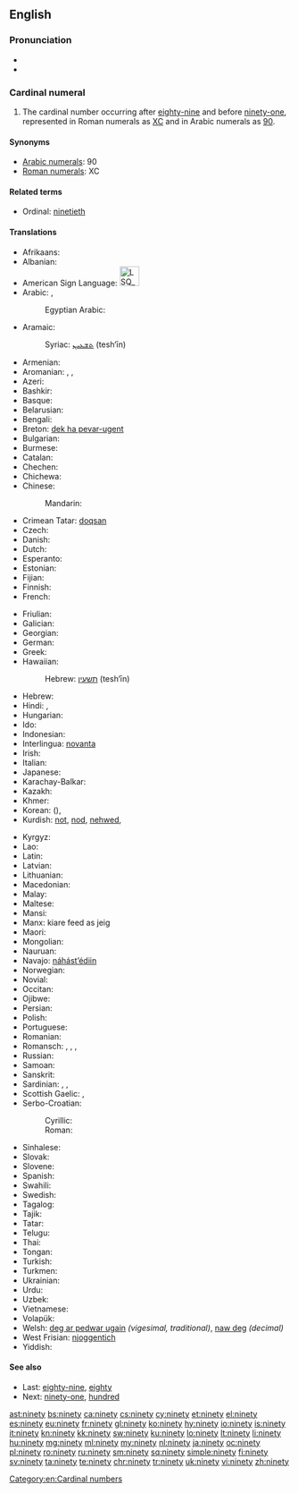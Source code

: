 ==English==

===Pronunciation===
* {{IPA|/ˈnaɪn.ti/|/ˈnaɪn.di/}}
* {{audio|en-us-ninety.ogg|Audio (US)}}

===Cardinal numeral===
{{head|en|numeral}}

# The cardinal number occurring after [[eighty-nine]] and before [[ninety-one]], represented in Roman numerals as [[XC]] and in Arabic numerals as [[90]].

====Synonyms====
* [[w:Arabic numerals|Arabic numerals]]: 90
* [[w:Roman numerals|Roman numerals]]: XC

====Related terms====
* Ordinal: [[ninetieth]]

====Translations====
{{trans-top|90}}
* Afrikaans: {{t-|af|negentig}}
* Albanian: {{t-|sq|nëntëdhjetë}}
* American Sign Language: [[Image:LSQ 90.jpg|35px]]
* Arabic: {{t-|ar|تِسْعِينَ|tr=tisʿīn|sc=Arab}}, {{qualifier|only nominative, formal}} {{t-|ar|تِسْعُونَ|tr=tisʿūn|sc=Arab}}
*: Egyptian Arabic: {{tø|arz|تسعين||tr=tisʿīn|sc=Arab}}
* Aramaic:
*: Syriac: [[ܬܫܥܝܢ]] (tesh‘īn) {{c}}
* Armenian: {{t-|hy|իննսուն|tr=innsun}}
* Aromanian: {{t-|rup|noauãdzãts}}, {{t-|rup|noauãdzãtsi}}, {{t-|rup|noauãdzãtsã}}
* Azeri: {{t+|az|doxsan}}
* Bashkir: {{tø|ba|туҡһан|sc=Cyrl}}
* Basque: {{t+|eu|laurogeita hamar}}
* Belarusian: {{t-|be|дзевяноста|tr=dzevjanósta|sc=Cyrl}}
* Bengali: {{t-|bn|নব্বই|tr=nôbbôi|sc=Beng}}
* Breton: [[dek ha pevar-ugent]]
* Bulgarian: {{t-|bg|деветдесет|tr=devetdeset|sc=Cyrl}}
* Burmese: {{t-|my|ကိုးဆယ်|tr=ko:zè|sc=Mymr}}
* Catalan: {{t+|ca|noranta}}
* Chechen: {{tø|ce|дезткъе итт|tr=deztghe itt}}
* Chichewa: {{tø|ny|makumi asanu ndianayi}}
* Chinese:
*: Mandarin: {{t|cmn|九十|tr=jiǔshí|sc=Hani}}
* Crimean Tatar: [[doqsan]]
* Czech: {{t+|cs|devadesát}}
* Danish: {{t+|da|halvfems}}
* Dutch: {{t+|nl|negentig|f}}
* Esperanto: {{t-|eo|naŭdek}}
* Estonian: {{t-|et|üheksakümmend}}
* Fijian: {{t-|fj|ciwa saga vulu}}
* Finnish: {{t+|fi|yhdeksänkymmentä}}
* French:
*: {{qualifier|France|Quebec}} {{t+|fr|quatre-vingt-dix}}
*: {{qualifier|Belgium|Luxembourg|Switzerland}} {{t+|fr|nonante}}
* Friulian: {{tø|fur|nonante}}
* Galician: {{t+|gl|noventa}}
* Georgian: {{t-|ka|ოთხმოცდაათი|tr=ot’xmotsdaat’i|sc=Geor}}
* German: {{t+|de|neunzig|f}}
* Greek: {{t+|el|ενενήντα|tr=enenínda|sc=Grek}}
* Hawaiian: {{tø|haw|kanaiwa}}
*: Hebrew: [[תשעין]] (tesh‘īn) {{c}}
* Hebrew: {{t-|he|תִּשְׁעִים|m|f|tr=tish'ím}}
* Hindi: {{t+|hi|नब्बे|tr=nabbe}},  {{t-|hi|नव्वे|tr=navve}}
* Hungarian: {{t+|hu|kilencven}}
* Ido: {{t+|io|nonadek}}
* Indonesian: {{t-|id|sembilan puluh}}
* Interlingua: [[novanta]]
* Irish: {{t+|ga|nócha}}
* Italian: {{t+|it|novanta}}
* Japanese: {{t+|ja|九十|tr=きゅうじゅう, kyūjū, くじゅう, kujū|sc=Jpan}}
* Karachay-Balkar: {{tø|krc|токъсан|tr=toqsan|sc=Cyrl}}
* Kazakh: {{t|kk|тоқсан|tr=toqsan|sc=Cyrl}}
* Khmer: {{t+|km|កៅសិប|tr=kaw səp|sc=Khmr}}
* Korean: {{t+|ko|구십|tr=gusip|sc=Kore}} ({{t+|ko|九十|sc=Kore}}), {{t+|ko|아흔|tr=aheun|sc=Kore}}
* Kurdish: [[not]], [[nod]], [[nehwed]], {{t|ku|sc=ku-Arab|نه‌وه‌ت}}
{{trans-mid}}
* Kyrgyz: {{t-|ky|токсон|tr=tokson|sc=Cyrl}}
* Lao: {{t-|lo|ເກົ້າສິບ|tr=kâu síp|sc=Laoo}}
* Latin: {{t-|la|nonaginta}}
* Latvian: {{t+|lv|deviņdesmit}}
* Lithuanian: {{t+|lt|devyniasdešimt}}
* Macedonian: {{t-|mk|деведесет|tr=devédeset}}
* Malay: {{t-|ms|sembilan puluh}}
* Maltese: {{t-|mt|disgħin}}
* Mansi: {{tø|mns|онтэлсат|tr=ontəlsat}}
* Manx: kiare feed as jeig
* Maori: {{t+|mi|iwa tekau}}
* Mongolian: {{t-|mn|ер|tr=yer|sc=Cyrl}}
* Nauruan: {{t-|na|aduma}}
* Navajo: [[náhástʼédiin]]
* Norwegian: {{t+|no|nitti}}
* Novial: {{tø|nov|ninanti}}
* Occitan: {{t+|oc|nonanta}}
* Ojibwe: {{tø|oj|zhaangasimidana}}
* Persian: {{t-|fa|نَوَد|tr=navad}}
* Polish: {{t+|pl|dziewięćdziesiąt}}
* Portuguese: {{t+|pt|noventa}}
* Romanian: {{t-|ro|nouăzeci}}
* Romansch: {{t-|rm|novanta}}, {{t-|rm|navonta}}, {{t-|rm|novànta}}, {{t-|rm|nonaunta}}
* Russian: {{t+|ru|девяносто|tr=devjanósto}}
* Samoan: {{t-|sm|ivagafulu}}
* Sanskrit: {{t-|sa|नवति|tr=navatí}}
* Sardinian: {{t-|sc|nobanta}}, {{t-|sc|nonanta}}, {{t-|sc|noranta}}
* Scottish Gaelic: {{qualifier|old system}} {{t-|gd|ceithir}} {{t-|gd|fichead}} {{t-|gd|'s}} {{t-|gd|a}} {{t-|gd|deich}}, {{qualifier|new system}} {{t-|gd|naochad}}
* Serbo-Croatian:
*: Cyrillic: {{t-|sh|деведесет}}
*: Roman: {{t-|sh|деведесет}}
* Sinhalese: {{t-|si|අනූව|tr=anoova|sc=Sinh}}
* Slovak: {{t-|sk|devätdesiat}}
* Slovene: {{t+|sl|devetdeset}}
* Spanish: {{t+|es|noventa}}
* Swahili: {{t+|sw|tisini}}
* Swedish: {{t+|sv|nittio}}
* Tagalog: {{t-|tl|siyamnapu}}
* Tajik: {{t-|tg|навад|tr=navad|sc=Cyrl}}
* Tatar: {{t+|tt|туксан|tr=tuksan|sc=Cyrl}}
* Telugu: {{t-|te|తొంభై|tr=tombhay}}
* Thai: {{t-|th|เก้าสิบ|tr=gâo sìp|sc=Thai}}
* Tongan: {{t-|to|hivangofulu}}
* Turkish: {{t+|tr|doksan}}
* Turkmen: {{t+|tk|togsan}}
* Ukrainian: {{t+|uk|дев'яносто|tr=devʹjanósto|sc=Cyrl}}
* Urdu: {{t-|ur|نوے|tr=navve}}
* Uzbek: {{t-|uz|to`qson}}
* Vietnamese: {{t-|vi|chín mươi}}
* Volapük: {{t+|vo|züldeg}}
* Welsh: [[deg ar pedwar ugain]] ''(vigesimal, traditional)'', [[naw deg]] ''(decimal)''
* West Frisian: [[njoggentich]]
* Yiddish: {{t-|yi|נײַנציק|tr=nanyntsik|sc=Hebr}}
{{trans-bottom}}

====See also====
* Last: [[eighty-nine]], [[eighty]]
* Next: [[ninety-one]], [[hundred]]

[[Category:en:Cardinal numbers]]

[[ast:ninety]]
[[bs:ninety]]
[[ca:ninety]]
[[cs:ninety]]
[[cy:ninety]]
[[et:ninety]]
[[el:ninety]]
[[es:ninety]]
[[eu:ninety]]
[[fr:ninety]]
[[gl:ninety]]
[[ko:ninety]]
[[hy:ninety]]
[[io:ninety]]
[[is:ninety]]
[[it:ninety]]
[[kn:ninety]]
[[kk:ninety]]
[[sw:ninety]]
[[ku:ninety]]
[[lo:ninety]]
[[lt:ninety]]
[[li:ninety]]
[[hu:ninety]]
[[mg:ninety]]
[[ml:ninety]]
[[my:ninety]]
[[nl:ninety]]
[[ja:ninety]]
[[oc:ninety]]
[[pl:ninety]]
[[ro:ninety]]
[[ru:ninety]]
[[sm:ninety]]
[[sq:ninety]]
[[simple:ninety]]
[[fi:ninety]]
[[sv:ninety]]
[[ta:ninety]]
[[te:ninety]]
[[chr:ninety]]
[[tr:ninety]]
[[uk:ninety]]
[[vi:ninety]]
[[zh:ninety]]
